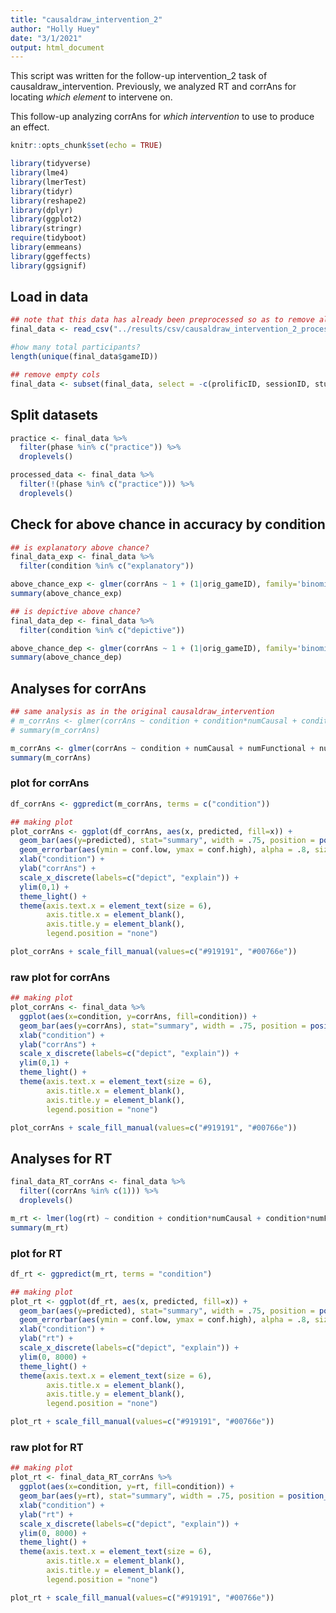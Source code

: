 ```yaml
---
title: "causaldraw_intervention_2"
author: "Holly Huey"
date: "3/1/2021"
output: html_document
---
```


This script was written for the follow-up intervention_2 task of causaldraw_intervention. Previously, we analyzed RT and corrAns for locating *which element* to intervene on. 

This follow-up analyzing corrAns for *which intervention* to use to produce an effect. 

```r
knitr::opts_chunk$set(echo = TRUE)
```

```r
library(tidyverse)
library(lme4)
library(lmerTest)
library(tidyr)
library(reshape2)
library(dplyr)
library(ggplot2)
library(stringr)
require(tidyboot)
library(emmeans)
library(ggeffects)
library(ggsignif)
```

## Load in data
```r
## note that this data has already been preprocessed so as to remove all identifiable information (originally collected on SONA)
final_data <- read_csv("../results/csv/causaldraw_intervention_2_processed_data.csv") 

#how many total participants?
length(unique(final_data$gameID))

## remove empty cols
final_data <- subset(final_data, select = -c(prolificID, sessionID, studyID, experiment_id, credit_token, key_check, corr_key))
```

## Split datasets
```r
practice <- final_data %>%
  filter(phase %in% c("practice")) %>% 
  droplevels()

processed_data <- final_data %>%
  filter(!(phase %in% c("practice"))) %>% 
  droplevels()
```

## Check for above chance in accuracy by condition
```r
## is explanatory above chance? 
final_data_exp <- final_data %>%
  filter(condition %in% c("explanatory"))

above_chance_exp <- glmer(corrAns ~ 1 + (1|orig_gameID), family='binomial', data=final_data_exp)
summary(above_chance_exp)

## is depictive above chance? 
final_data_dep <- final_data %>%
  filter(condition %in% c("depictive"))

above_chance_dep <- glmer(corrAns ~ 1 + (1|orig_gameID), family='binomial', data=final_data_dep)
summary(above_chance_dep)
```

## Analyses for corrAns
```r
## same analysis as in the original causaldraw_intervention
# m_corrAns <- glmer(corrAns ~ condition + condition*numCausal + condition*numFunctional + condition*numSymbol + condition*numBackground + (1|sketchID) + (1|orig_gameID), family="binomial", data=final_data, nAGQ=0)
# summary(m_corrAns)

m_corrAns <- glmer(corrAns ~ condition + numCausal + numFunctional + numBackground + (1|sketchID) + (1|orig_gameID), family="binomial", data=final_data, nAGQ=0)
summary(m_corrAns)
```

### plot for corrAns
```r
df_corrAns <- ggpredict(m_corrAns, terms = c("condition"))

## making plot
plot_corrAns <- ggplot(df_corrAns, aes(x, predicted, fill=x)) +
  geom_bar(aes(y=predicted), stat="summary", width = .75, position = position_dodge(width = 0.5)) +
  geom_errorbar(aes(ymin = conf.low, ymax = conf.high), alpha = .8, size = .75, width=0) +
  xlab("condition") +
  ylab("corrAns") +
  scale_x_discrete(labels=c("depict", "explain")) +
  ylim(0,1) +
  theme_light() +
  theme(axis.text.x = element_text(size = 6), 
        axis.title.x = element_blank(),
        axis.title.y = element_blank(),
        legend.position = "none")

plot_corrAns + scale_fill_manual(values=c("#919191", "#00766e"))
```

### raw plot for corrAns
```r
## making plot
plot_corrAns <- final_data %>% 
  ggplot(aes(x=condition, y=corrAns, fill=condition)) +
  geom_bar(aes(y=corrAns), stat="summary", width = .75, position = position_dodge(width = 0.5)) +
  xlab("condition") +
  ylab("corrAns") +
  scale_x_discrete(labels=c("depict", "explain")) +
  ylim(0,1) +
  theme_light() +
  theme(axis.text.x = element_text(size = 6), 
        axis.title.x = element_blank(),
        axis.title.y = element_blank(),
        legend.position = "none")

plot_corrAns + scale_fill_manual(values=c("#919191", "#00766e"))
```

## Analyses for RT
```r
final_data_RT_corrAns <- final_data %>% 
  filter((corrAns %in% c(1))) %>% 
  droplevels()

m_rt <- lmer(log(rt) ~ condition + condition*numCausal + condition*numFunctional + condition*numSymbol + condition*numBackground + (1|sketchID) + (1|orig_gameID), data=final_data_RT_corrAns, REML=FALSE)
summary(m_rt) 
```

### plot for RT
```r
df_rt <- ggpredict(m_rt, terms = "condition")

## making plot
plot_rt <- ggplot(df_rt, aes(x, predicted, fill=x)) +
  geom_bar(aes(y=predicted), stat="summary", width = .75, position = position_dodge(width = 0.5)) +
  geom_errorbar(aes(ymin = conf.low, ymax = conf.high), alpha = .8, size = .75, width = 0) +
  xlab("condition") +
  ylab("rt") +
  scale_x_discrete(labels=c("depict", "explain")) +
  ylim(0, 8000) +
  theme_light() +
  theme(axis.text.x = element_text(size = 6), 
        axis.title.x = element_blank(),
        axis.title.y = element_blank(),
        legend.position = "none")

plot_rt + scale_fill_manual(values=c("#919191", "#00766e"))
```

### raw plot for RT
```r
## making plot
plot_rt <- final_data_RT_corrAns %>%  
  ggplot(aes(x=condition, y=rt, fill=condition)) +
  geom_bar(aes(y=rt), stat="summary", width = .75, position = position_dodge(width = 0.5)) +
  xlab("condition") +
  ylab("rt") +
  scale_x_discrete(labels=c("depict", "explain")) +
  ylim(0, 8000) +
  theme_light() +
  theme(axis.text.x = element_text(size = 6), 
        axis.title.x = element_blank(),
        axis.title.y = element_blank(),
        legend.position = "none")

plot_rt + scale_fill_manual(values=c("#919191", "#00766e"))
```

